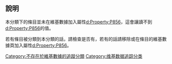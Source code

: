 {{Empty category}}
{{Wikipedia category
|hidden=yes
|tracking=yes
|description=Pages are added to this category by '''[[Template:Official_website|Template:Official website]]'''.
}}
{{Tracks Wikidata|P856}}
{{cmbox
|text=For a {{Random page in category||text=random page}} in this category, click the link.
}}
{{Large category TOC 2}}

==說明==
本分類下的條目並未在維基數據加入屬性[[d:Property:P856|d:Property:P856]]，這會讓{{tl|Official website}}讀不到[[d:Property:P856|d:Property:P856]]的值。

若有條目被分類到本分類的話，請檢查是否有{{tl|Official website}}，若有的話請移除{{tl|Official website}}或在條目的維基數據頁加入屬性[[d:Property:P856|d:Property:P856]]。

[[Category:不存在於維基數據的追蹤分類|Category:不存在於維基數據的追蹤分類]]
[[Category:维基数据追踪分类|Category:维基数据追踪分类]]